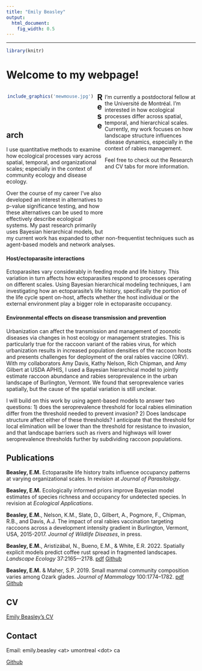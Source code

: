 ```yaml
---
title: "Emily Beasley"
output:
  html_document:
    fig_width: 0.5
---
```


----

```r
library(knitr)
```

# Welcome to my webpage! 
<style>
.column-left{
  float: left;
  width: 48%;
  text-align: center;
}
.column-right{
  float: right;
  width: 48%;
  text-align: left;
}
</style>

<div class = "column-left">
```r
include_graphics('mewmouse.jpg') 
```
<br>
<br>
<br>
</div>

<div class = "column-right">
I’m currently a postdoctoral fellow at the Universit&#233; de Montr&#233;al. I’m interested in how ecological processes differ across spatial, temporal, and hierarchical scales. Currently, my work focuses on how landscape structure influences disease dynamics, especially in the context of rabies management. 
  
Feel free to check out the Research and CV tabs for more information.
<br>
<br>
<br>
<br>
<br>
<br>
<br>
<br>
<br>
<br>
</div>  
  
  
  
## Research  

I use quantitative methods to examine how ecological processes vary across spatial, temporal, and organizational scales; especially in the context of community ecology and disease ecology. 

Over the course of my career I've also developed an interest in alternatives to p-value significance testing, and how these alternatives can be used to more effectively describe ecological systems. My past research primarily uses Bayesian hierarchical models, but my current work has expanded to other non-frequentist techniques such as agent-based models and network analyses. 

#### Host/ectoparasite interactions

Ectoparasites vary considerably in feeding mode and life history. This variation in turn affects how ectoparasites respond to processes operating on different scales. Using Bayesian hierarchical modeling techniques, I am investigating how an ectoparasite's life history, specifically the portion of the life cycle spent on-host, affects whether the host individual or the external environment play a bigger role in ectoparasite occupancy. 

#### Environmental effects on disease transmission and prevention

Urbanization can affect the transmission and management of zoonotic diseases via changes in host ecology or management strategies. This is particularly true for the raccoon variant of the rabies virus, for which urbanization results in increased population densities of the raccoon hosts and presents challenges for deployment of the oral rabies vaccine (ORV). With my collaborators Amy Davis, Kathy Nelson, Rich Chipman, and Amy Gilbert at USDA APHIS, I used a Bayesian hierarchical model to jointly estimate raccoon abundance and rabies seroprevalence in the urban landscape of Burlington, Vermont. We found that seroprevalence varies spatially, but the cause of the spatial variation is still unclear.

I will build on this work by using agent-based models to answer two questions: 1) does the seroprevalence threshold for local rabies elimination differ from the threshold needed to prevent invasion? 2) Does landscape structure affect either of these thresholds? I anticipate that the threshold for local elimination will be lower than the threshold for resistance to invasion, and that landscape barriers such as rivers and highways will lower seroprevalence thresholds further by subdividing raccoon populations.
  
## Publications  

**Beasley, E.M.** Ectoparasite life history traits influence occupancy patterns at varying organizational scales. In revision at *Journal of Parasitology*.  

**Beasley, E.M.** Ecologically informed priors improve Bayesian model estimates of species richness and occupancy for undetected species. In revision at *Ecological Applications*. 

**Beasley, E.M.**, Nelson, K.M., Slate, D., Gilbert, A., Pogmore, F., Chipman, R.B., and Davis, A.J. The impact of oral rabies vaccination targeting raccoons across a development intensity gradient in Burlington, Vermont, USA, 2015-2017. *Journal of Wildlife Diseases*, in press.

**Beasley, E.M.**, Aristiz&#225;bal, N., Bueno, E.M., & White, E.R. 2022. Spatially explicit models predict coffee rust spread in fragmented landscapes. *Landscape Ecology* 37:2165–-2178. [pdf](Beasley_etal_2022_coffee_rust.pdf) [Github](https://github.com/Beasley015/QuestCoffeeRustLandscape)

**Beasley, E.M.** & Maher, S.P. 2019. Small mammal community composition varies among Ozark glades. *Journal of Mammalogy* 100:1774--1782. [pdf](BeasleyMaher2019.pdf) [Github](https://github.com/Beasley015/Beasley-Maher2019_Small_Mammal_Community_Ozark)
  
## CV

[Emily Beasley's CV](Beasley_CV.pdf)

## Contact

Email: emily.beasley \<at\> umontreal \<dot\> ca

[Github](https://github.com/beasley015)
